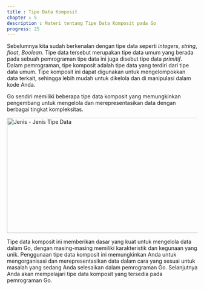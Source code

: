 ```yaml
---
title : Tipe Data Komposit
chapter : 5
description : Materi tentang Tipe Data Komposit pada Go
progress: 25
---
```


Sebelumnya kita sudah berkenalan dengan tipe data seperti *integers*, 
*string*, *float*, *Boolean*. Tipe data tersebut merupakan tipe data umum yang 
berada pada sebuah pemrograman tipe data ini juga disebut tipe data 
*primitif*. Dalam pemrograman, tipe komposit adalah tipe data yang terdiri 
dari tipe data umum. Tipe komposit ini dapat digunakan untuk 
mengelompokkan data terkait, sehingga lebih mudah untuk dikelola dan di 
manipulasi dalam kode Anda.

Go sendiri memiliki beberapa tipe data komposit yang memungkinkan 
pengembang untuk mengelola dan merepresentasikan data dengan 
berbagai tingkat kompleksitas.

<Image
  src="/content/bab-5-1.webp"
  width="618"
  height="304"
  alt="Jenis - Jenis Tipe Data"
/>

Tipe data komposit ini memberikan dasar yang kuat untuk mengelola data 
dalam Go, dengan masing-masing memiliki karakteristik dan kegunaan 
yang unik. Penggunaan tipe data komposit ini memungkinkan Anda untuk 
mengorganisasi dan merepresentasikan data dalam cara yang sesuai untuk 
masalah yang sedang Anda selesaikan dalam pemrograman Go.
Selanjutnya Anda akan mempelajari tipe data komposit yang tersedia pada 
pemrograman Go.
